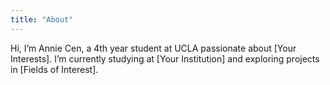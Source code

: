 ```yaml
---
title: "About"
---
```



Hi, I'm Annie Cen, a 4th year student at UCLA passionate about [Your Interests]. I'm currently studying at [Your Institution] and exploring projects in [Fields of Interest].
